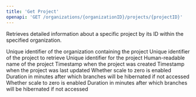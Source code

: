 ```yaml
---
title: 'Get Project'
openapi: 'GET /organizations/{organizationID}/projects/{projectID}'
---
```


Retrieves detailed information about a specific project by its ID within the specified organization.

<ParamField path="organizationID" type="string" required>
  Unique identifier of the organization containing the project
</ParamField>

<ParamField path="projectID" type="string" required>
  Unique identifier of the project to retrieve
</ParamField>

<ResponseField name="id" type="string">
  Unique identifier for the project
</ResponseField>
<ResponseField name="name" type="string">
  Human-readable name of the project
</ResponseField>
<ResponseField name="createdAt" type="string" format="date-time">
  Timestamp when the project was created
</ResponseField>
<ResponseField name="updatedAt" type="string" format="date-time">
  Timestamp when the project was last updated
</ResponseField>
<ResponseField name="configuration" type="object">
  <Expandable title="Project Configuration">
    <ResponseField name="scaleToZero" type="object">
      <Expandable title="Scale To Zero Configuration">
        <ResponseField name="baseBranches" type="object">
          <Expandable title="Scale To Zero Configuration">
            <ResponseField name="enabled" type="boolean">
              Whether scale to zero is enabled
            </ResponseField>
            <ResponseField name="inactivityPeriodMinutes" type="integer">
              Duration in minutes after which branches will be hibernated if not accessed
            </ResponseField>
          </Expandable>
        </ResponseField>
        <ResponseField name="childBranches" type="object">
          <Expandable title="Scale To Zero Configuration">
            <ResponseField name="enabled" type="boolean">
              Whether scale to zero is enabled
            </ResponseField>
            <ResponseField name="inactivityPeriodMinutes" type="integer">
              Duration in minutes after which branches will be hibernated if not accessed
            </ResponseField>
          </Expandable>
        </ResponseField>
      </Expandable>
    </ResponseField>
  </Expandable>
</ResponseField>
